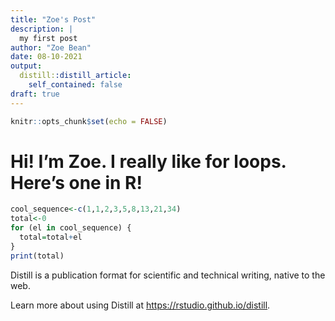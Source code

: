```yaml
---
title: "Zoe's Post"
description: |
  my first post
author: "Zoe Bean"
date: 08-10-2021
output:
  distill::distill_article:
    self_contained: false
draft: true
---
```



```r
knitr::opts_chunk$set(echo = FALSE)
```


# Hi! I'm Zoe. I really like for loops. Here's one in R!


```r
cool_sequence<-c(1,1,2,3,5,8,13,21,34)
total<-0
for (el in cool_sequence) {
  total=total+el
}
print(total)
```

Distill is a publication format for scientific and technical writing, native to the web.

Learn more about using Distill at <https://rstudio.github.io/distill>.


